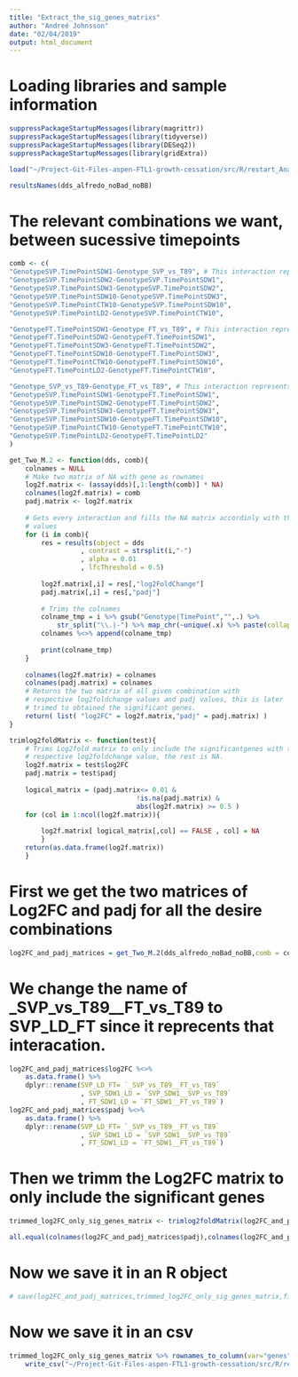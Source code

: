 ```yaml
---
title: "Extract_the_sig_genes_matrixs"
author: "Andreé Johnsson"
date: "02/04/2019"
output: html_document
---
```


# Loading libraries and sample information
```r
suppressPackageStartupMessages(library(magrittr))
suppressPackageStartupMessages(library(tidyverse))
suppressPackageStartupMessages(library(DESeq2))
suppressPackageStartupMessages(library(gridExtra))
```

```r
load("~/Project-Git-Files-aspen-FTL1-growth-cessation/src/R/restart_Analysis_To_make_int_Understandable/dds_alfredo_noBad_noBB.RData")
```


```r
resultsNames(dds_alfredo_noBad_noBB)
```

# The relevant combinations we want, between sucessive timepoints 
```r
comb <- c(
"GenotypeSVP.TimePointSDW1-Genotype_SVP_vs_T89", # This interaction represents LD-SDW1 in SVP
"GenotypeSVP.TimePointSDW2-GenotypeSVP.TimePointSDW1", 
"GenotypeSVP.TimePointSDW3-GenotypeSVP.TimePointSDW2", 
"GenotypeSVP.TimePointSDW10-GenotypeSVP.TimePointSDW3", 
"GenotypeSVP.TimePointCTW10-GenotypeSVP.TimePointSDW10",
"GenotypeSVP.TimePointLD2-GenotypeSVP.TimePointCTW10",

"GenotypeFT.TimePointSDW1-Genotype_FT_vs_T89", # This interaction represents LD-SDW1 in FT
"GenotypeFT.TimePointSDW2-GenotypeFT.TimePointSDW1", 
"GenotypeFT.TimePointSDW3-GenotypeFT.TimePointSDW2", 
"GenotypeFT.TimePointSDW10-GenotypeFT.TimePointSDW3", 
"GenotypeFT.TimePointCTW10-GenotypeFT.TimePointSDW10",
"GenotypeFT.TimePointLD2-GenotypeFT.TimePointCTW10",

"Genotype_SVP_vs_T89-Genotype_FT_vs_T89", # This interaction represents the difference in LD
"GenotypeSVP.TimePointSDW1-GenotypeFT.TimePointSDW1",
"GenotypeSVP.TimePointSDW2-GenotypeFT.TimePointSDW2",
"GenotypeSVP.TimePointSDW3-GenotypeFT.TimePointSDW3",
"GenotypeSVP.TimePointSDW10-GenotypeFT.TimePointSDW10", 
"GenotypeSVP.TimePointCTW10-GenotypeFT.TimePointCTW10",
"GenotypeSVP.TimePointLD2-GenotypeFT.TimePointLD2"
)
```


```r
get_Two_M.2 <- function(dds, comb){
    colnames = NULL
    # Make two matrix of NA with gene as rownames
    log2f.matrix <- (assay(dds)[,1:length(comb)] * NA) 
    colnames(log2f.matrix) = comb
    padj.matrix <- log2f.matrix
    
    # Gets every interaction and fills the NA matrix accordinly with the real
    # values 
    for (i in comb){
        res = results(object = dds
                  , contrast = strsplit(i,"-")
                  , alpha = 0.01
                  , lfcThreshold = 0.5)
        
        log2f.matrix[,i] = res[,"log2FoldChange"]
        padj.matrix[,i] = res[,"padj"] 
        
        # Trims the colnames 
        colname_tmp = i %>% gsub("Genotype|TimePoint","",.) %>%
            str_split("\\.|-") %>% map_chr(~unique(.x) %>% paste(collapse ="_"))
        colnames %<>% append(colname_tmp)
        
        print(colname_tmp)
    }  
    
    colnames(log2f.matrix) = colnames
    colnames(padj.matrix) = colnames
    # Returns the two matrix of all given combination with
    # respective log2foldchange values and padj values, this is later
    # trimed to obtained the significant genes.
    return( list( "log2FC" = log2f.matrix,"padj" = padj.matrix) )
}
```

```r
trimlog2foldMatrix <- function(test){
    # Trims Log2fold matrix to only include the significantgenes with their
    # respective log2foldchange value, the rest is NA.
    log2f.matrix = test$log2FC
    padj.matrix = test$padj
    
    logical_matrix = (padj.matrix<= 0.01 &
                                !is.na(padj.matrix) &
                                abs(log2f.matrix) >= 0.5 )
    for (col in 1:ncol(log2f.matrix)){
        
        log2f.matrix[ logical_matrix[,col] == FALSE , col] = NA
        }
    return(as.data.frame(log2f.matrix))
    }
```


# First we get the two matrices of Log2FC and padj for all the desire combinations
```r
log2FC_and_padj_matrices = get_Two_M.2(dds_alfredo_noBad_noBB,comb = comb)
```

# We change the name of _SVP_vs_T89__FT_vs_T89 to SVP_LD_FT since it reprecents that interacation.
```r
log2FC_and_padj_matrices$log2FC %<>%
    as.data.frame() %>%
    dplyr::rename(SVP_LD_FT= `_SVP_vs_T89__FT_vs_T89`
                  , SVP_SDW1_LD = `SVP_SDW1__SVP_vs_T89`
                  , FT_SDW1_LD = `FT_SDW1__FT_vs_T89`)
log2FC_and_padj_matrices$padj %<>%
    as.data.frame() %>%
    dplyr::rename(SVP_LD_FT= `_SVP_vs_T89__FT_vs_T89`
                  , SVP_SDW1_LD = `SVP_SDW1__SVP_vs_T89`
                  , FT_SDW1_LD = `FT_SDW1__FT_vs_T89`)
```

# Then we trimm the Log2FC matrix to only include the significant genes
```r
trimmed_log2FC_only_sig_genes_matrix <- trimlog2foldMatrix(log2FC_and_padj_matrices)
```


```r
all.equal(colnames(log2FC_and_padj_matrices$padj),colnames(log2FC_and_padj_matrices$log2FC),colnames(trimmed_log2FC_only_sig_genes_matrix))
```

# Now we save it in an R object
```r
# save(log2FC_and_padj_matrices,trimmed_log2FC_only_sig_genes_matrix,file= "~/Project-Git-Files-aspen-FTL1-growth-cessation/src/R/restart_Analysis_To_make_int_Understandable/log2FC_and_padj_matrices_and_trimmed.RData")
```

# Now we save it in an csv
```r
trimmed_log2FC_only_sig_genes_matrix %>% rownames_to_column(var="genes") %>%
    write_csv("~/Project-Git-Files-aspen-FTL1-growth-cessation/src/R/restart_Analysis_To_make_int_Understandable/0-Important-DataTables/trimmed_log2FC_only_sig_genes_matrix.csv", col_names = TRUE)
```

